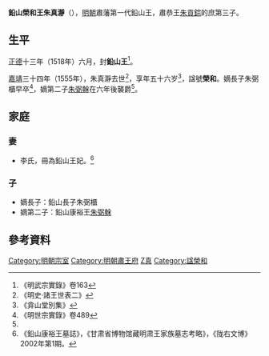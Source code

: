 '''鉛山榮和王朱真瀞'''（{{bd|1500年||1555年||catIdx=Z朱}}），[[明朝|明朝]]肅藩第一代鉛山王，肅恭王[[朱貢錝|朱貢錝]]的庶第三子。

==生平==
[[正德_(明朝)|正德]]十三年（1518年）六月，封'''鉛山王'''<ref>《明武宗實錄》卷163</ref>。

[[嘉靖|嘉靖]]三十四年（1555年），朱真瀞去世<ref>《明史·諸王世表二》</ref>，享年五十六岁<ref>《弇山堂別集》</ref>，諡號'''榮和'''。嫡長子朱弼櫃早卒<ref>《明世宗實錄》卷489</ref>，嫡第二子[[朱弼榦|朱弼榦]]在六年後襲爵<ref name=m/>。

==家庭==
===妻===
*李氏，冊為鉛山王妃。<ref name=m>《鉛山康裕王墓誌》，《甘肃省博物馆藏明肃王家族墓志考略》，《陇右文博》2002年第1期。</ref>

===子===
*嫡長子：鉛山長子朱弼櫃
*嫡第二子：鉛山康裕王[[朱弼榦|朱弼榦]]

== 參考資料 ==
{{reflist|3}}

{{s-start}}
{{s-none|無|[[明朝|明政府]]封之}}
{{s-ttl|title=[[明朝藩王列表_(肅王系)#鉛山國|明鉛山國國王]]|years=1518年－1555年}}
{{s-aft|after=子康裕王[[朱弼榦|朱弼榦]]}}
{{end}}


[[Category:明朝宗室|Category:明朝宗室]]
[[Category:明朝肅王府|Category:明朝肅王府]]
[[Category:朱姓|Z真]]
[[Category:諡榮和|Category:諡榮和]]